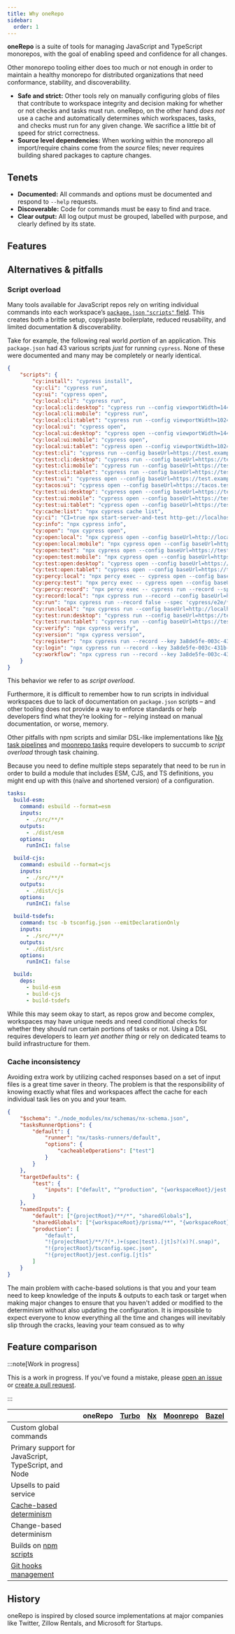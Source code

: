 ```yaml
---
title: Why oneRepo
sidebar:
  order: 1
---
```



**oneRepo** is a suite of tools for managing JavaScript and TypeScript monorepos, with the goal of enabling speed and confidence for all changes.

Other monorepo tooling either does too much or not enough in order to maintain a healthy monorepo for distributed organizations that need conformance, stability, and discoverability.

- **Safe and strict:** Other tools rely on manually configuring globs of files that contribute to workspace integrity and decision making for whether or not checks and tasks must run. oneRepo, on the other hand _does not_ use a cache and automatically determines which workspaces, tasks, and checks must run for any given change. We sacrifice a little bit of speed for strict correctness.
- **Source level dependencies:** When working within the monorepo all import/require chains come from the _source_ files; never requires building shared packages to capture changes.

## Tenets

- **Documented:** All commands and options must be documented and respond to `--help` requests.
- **Discoverable:** Code for commands must be easy to find and trace.
- **Clear output:** All log output must be grouped, labelled with purpose, and clearly defined by its state.

## Features

<LinkCard
	title="Custom commands"
	description="Embed custom workflows into the oneRepo CLI for your repository to speed up common workflows and avoid knowledge gaps."
	href="/docs/commands/"
/>

<CardGrid>
	<LinkCard title="Task runner" href="/core/tasks/" />
	<LinkCard title="Generators" href="/core/generate/" />
	<LinkCard title="Code owners" href="/core/codeowners/" />
	<LinkCard title="Validation" href="/core/graph/#validating-configurations" />
	<LinkCard title="Plugins" href="/plugins/" />
</CardGrid>

## Alternatives & pitfalls

### Script overload

Many tools available for JavaScript repos rely on writing individual commands into each workspace’s [`package.json` `"scripts"` field](https://docs.npmjs.com/cli/v9/using-npm/scripts). This creates both a brittle setup, copy/paste boilerplate, reduced reusability, and limited documentation & discoverability.

Take for example, the following real world _portion_ of an application. This `package.json` had 43 various scripts _just_ for running `cypress`. None of these were documented and many may be completely or nearly identical.

```json collapse={6-42} title="package.json"
{
	"scripts": {
		"cy:install": "cypress install",
		"cy:cli": "cypress run",
		"cy:ui": "cypress open",
		"cy:local:cli": "cypress run",
		"cy:local:cli:desktop": "cypress run --config viewportWidth=1440,viewportHeight=900",
		"cy:local:cli:mobile": "cypress run",
		"cy:local:cli:tablet": "cypress run --config viewportWidth=1024,viewportHeight=768",
		"cy:local:ui": "cypress open",
		"cy:local:ui:desktop": "cypress open --config viewportWidth=1440,viewportHeight=900",
		"cy:local:ui:mobile": "cypress open",
		"cy:local:ui:tablet": "cypress open --config viewportWidth=1024,viewportHeight=768",
		"cy:test:cli": "cypress run --config baseUrl=https://test.example.com/",
		"cy:test:cli:desktop": "cypress run --config baseUrl=https://test.example.com,viewportWidth=1440,viewportHeight=900",
		"cy:test:cli:mobile": "cypress run --config baseUrl=https://test.example.com/",
		"cy:test:cli:tablet": "cypress run --config baseUrl=https://test.example.com,viewportWidth=1024,viewportHeight=768",
		"cy:test:ui": "cypress open --config baseUrl=https://test.example.com/",
		"cy:tacos:ui": "cypress open --config baseUrl=https://tacos.test.example.com/",
		"cy:test:ui:desktop": "cypress open --config baseUrl=https://test.example.com,viewportWidth=1440,viewportHeight=900",
		"cy:test:ui:mobile": "cypress open --config baseUrl=https://test.example.com/",
		"cy:test:ui:tablet": "cypress open --config baseUrl=https://test.example.com,viewportWidth=1024,viewportHeight=768",
		"cy:cache:list": "npx cypress cache list",
		"cy:ci": "CI=true npx start-server-and-test http-get://localhost:3000 cy:percy:record",
		"cy:info": "npx cypress info",
		"cy:open": "npx cypress open",
		"cy:open:local": "npx cypress open --config baseUrl=http://localhost:3001/",
		"cy:open:local:mobile": "npx cypress open --config baseUrl=http://localhost:3001/,viewportWidth=375,viewportHeight=667",
		"cy:open:test": "npx cypress open --config baseUrl=https://test.example.com/",
		"cy:open:test:mobile": "npx cypress open --config baseUrl=https://test.example.com/,viewportWidth=375,viewportHeight=667",
		"cy:test:open:desktop": "cypress open --config baseUrl=https://test.example.com,viewportWidth=1440,viewportHeight=900",
		"cy:test:open:tablet": "cypress open --config baseUrl=https://test.example.com,viewportWidth=1024,viewportHeight=768",
		"cy:percy:local": "npx percy exec -- cypress open --config baseUrl=http://localhost:3000/",
		"cy:percy:test": "npx percy exec -- cypress open --config baseUrl=https://test.example.com/",
		"cy:percy:record": "npx percy exec -- cypress run --record --spec 'cypress/e2e/**.spec.js'",
		"cy:record:local": "npx cypress run --record --config baseUrl=http://localhost:3000/ --spec 'cypress/e2e/**.spec.js'",
		"cy:run": "npx cypress run --record false --spec 'cypress/e2e/**.spec.js'",
		"cy:run:local": "npx cypress run --config baseUrl=http://localhost:3001/ --record false --spec 'cypress/e2e/**.spec.js'",
		"cy:test:run:desktop": "cypress run --config baseUrl=https://test.example.com,viewportWidth=1440,viewportHeight=900",
		"cy:test:run:tablet": "cypress run --config baseUrl=https://test.example.com,viewportWidth=1024,viewportHeight=768",
		"cy:verify": "npx cypress verify",
		"cy:version": "npx cypress version",
		"cy:register": "npx cypress run --record --key 3a8de5fe-003c-431b-9685-385178dd5069 --group registration --spec cypress/e2e/registration.spec.js",
		"cy:login": "npx cypress run --record --key 3a8de5fe-003c-431b-9685-385178dd5069 --group submit-app --spec cypress/e2e/login.spec.js",
		"cy:workflow": "npx cypress run --record --key 3a8de5fe-003c-431b-9685-385178dd5069"
	}
}
```

This behavior we refer to as _script overload_.

Furthermore, it is difficult to remember how to run scripts in individual workspaces due to lack of documentation on `package.json` scripts – and other tooling does not provide a way to enforce standards or help developers find what they’re looking for – relying instead on manual documentation, or worse, memory.

Other pitfalls with npm scripts and similar DSL-like implementations like [Nx task pipelines](https://nx.dev/recipes/running-tasks/defining-task-pipeline) and [moonrepo tasks](https://moonrepo.dev/docs/create-task) require developers to succumb to _script overload_ through task chaining.

Because you need to define multiple steps separately that need to be run in order to build a module that includes ESM, CJS, and TS definitions, you might end up with this (naïve and shortened version) of a configuration.

```yaml title="moon.yml"  collapse={4-9,13-18,22-27}
tasks:
  build-esm:
    command: esbuild --format=esm
    inputs:
      - ./src/**/*
    outputs:
      - ./dist/esm
    options:
      runInCI: false

  build-cjs:
    command: esbuild --format=cjs
    inputs:
      - ./src/**/*
    outputs:
      - ./dist/cjs
    options:
      runInCI: false

  build-tsdefs:
    command: tsc -b tsconfig.json --emitDeclarationOnly
    inputs:
      - ./src/**/*
    outputs:
      - ./dist/src
    options:
      runInCI: false

  build:
    deps:
      - build-esm
      - build-cjs
      - build-tsdefs
```

While this may seem okay to start, as repos grow and become complex, workspaces may have unique needs and need conditional checks for whether they should run certain portions of tasks or not. Using a DSL requires developers to learn _yet another thing_ or rely on dedicated teams to build infrastructure for them.

### Cache inconsistency

Avoiding extra work by utilizing cached responses based on a set of input files is a great time saver in theory. The problem is that the responsibility of knowing exactly what files and workspaces affect the cache for each individual task lies on you and your team.

```json title="nx.json" collapse={2-11}
{
	"$schema": "./node_modules/nx/schemas/nx-schema.json",
	"tasksRunnerOptions": {
		"default": {
			"runner": "nx/tasks-runners/default",
			"options": {
				"cacheableOperations": ["test"]
			}
		}
	},
	"targetDefaults": {
		"test": {
			"inputs": ["default", "^production", "{workspaceRoot}/jest.config.js"]
		}
	},
	"namedInputs": {
		"default": ["{projectRoot}/**/*", "sharedGlobals"],
		"sharedGlobals": ["{workspaceRoot}/prisma/**", "{workspaceRoot}/babel.config.json"],
		"production": [
			"default",
			"!{projectRoot}/**/?(*.)+(spec|test).[jt]s?(x)?(.snap)",
			"!{projectRoot}/tsconfig.spec.json",
			"!{projectRoot}/jest.config.[jt]s"
		]
	}
}
```

The main problem with cache-based solutions is that you and your team need to keep knowledge of the inputs & outputs to each task or target when making major changes to ensure that you haven't added or modified to the determinism without also updating the configuration. It is impossible to expect everyone to know everything all the time and changes will inevitably slip through the cracks, leaving your team consued as to why

## Feature comparison

:::note[Work in progress]

This is a work in progress. If you've found a mistake, please [open an issue](https://github.com/paularmstrong/onerepo/issues/new?assignees=&labels=bug,triage&projects=&template=bug-report.yaml) or [create a pull request](https://github.com/paularmstrong/onerepo/edit/main/src/content/docs/guides/why-onerepo.mdx).

:::

|                                                      | oneRepo         | [Turbo](https://turbo.build/repo) | [Nx](https://nx.dev) | [Moonrepo](https://moonrepo.dev) | [Bazel](https://bazel.build) |
| ---------------------------------------------------- | --------------- | --------------------------------- | -------------------- | -------------------------------- | ---------------------------- |
| Custom global commands                               | <Supported />   | <Unsupported />                   | <Unsupported />      | <Supported />                    | <Unsupported />              |
| Primary support for JavaScript, TypeScript, and Node | <Supported />   | <Supported />                     | <Supported />        | <Supported />                    | <Unsupported />              |
| Upsells to paid service                              | <Unsupported /> | <Supported />                     | <Supported />        | <Supported />                    | <Supported />                |
| [Cache-based determinism](#cache-inconsistency)      | <Unsupported /> | <Supported />                     | <Supported />        | <Supported />                    | <Supported />                |
| Change-based determinism                             | <Supported />   | <Unsupported />                   | <Unsupported />      | <Unsupported />                  | <Supported />                |
| Builds on [npm scripts](#script-overload)            | <Unsupported /> | <Supported />                     | <Supported />        | <Unsupported />                  | <Unsupported />              |
| [Git hooks management](/core/hooks/)                 | <Supported />   | <Unsupported />                   | <Unsupported />      | <Supported />                    | <Unsupported />              |

## History

oneRepo is inspired by closed source implementations at major companies like Twitter, Zillow Rentals, and Microsoft for Startups.
